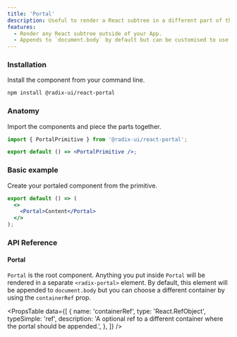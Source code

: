 ```yaml
---
title: 'Portal'
description: Useful to render a React subtree in a different part of the DOM.
features:
  - Render any React subtree outside of your App.
  - Appends to `document.body` by default but can be customised to use a different container.
---
```


### Installation

Install the component from your command line.

```bash
npm install @radix-ui/react-portal
```

### Anatomy

Import the components and piece the parts together.

```jsx
import { PortalPrimitive } from '@radix-ui/react-portal';

export default () => <PortalPrimitive />;
```

### Basic example

Create your portaled component from the primitive.

```jsx
export default () => (
  <>
    <Portal>Content</Portal>
  </>
);
```

### API Reference

#### Portal

`Portal` is the root component. Anything you put inside `Portal` will be rendered in a separate `<radix-portal>` element. By default, this element will be appended to `document.body` but you can choose a different container by using the `containerRef` prop.

<PropsTable
  data={[
    {
      name: 'containerRef',
      type: 'React.RefObject<HTMLElement>',
      typeSimple: 'ref',
      description:
        'A optional ref to a different container where the portal should be appended.',
    },
  ]}
/>
